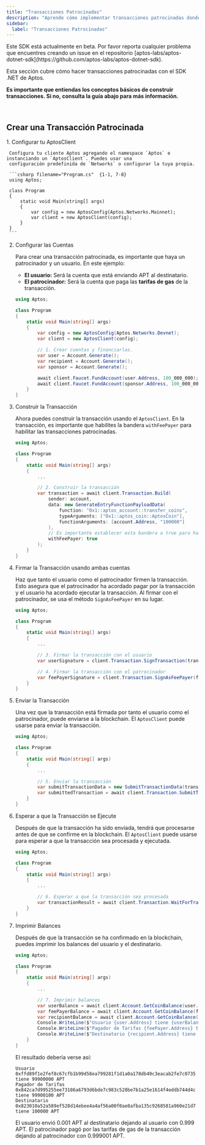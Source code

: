 ```yaml
---
title: "Transacciones Patrocinadas"
description: "Aprende cómo implementar transacciones patrocinadas donde una cuenta paga las tarifas de gas para otra cuenta usando el SDK .NET de Aptos"
sidebar:
  label: "Transacciones Patrocinadas"
---
```



<Aside type="caution" emoji="❗">
  Este SDK está actualmente en beta. Por favor reporta cualquier problema que encuentres
  creando un issue en el repositorio
  [aptos-labs/aptos-dotnet-sdk](https://github.com/aptos-labs/aptos-dotnet-sdk).
</Aside>

Esta sección cubre cómo hacer transacciones patrocinadas con el SDK .NET de Aptos.

**Es importante que entiendas los conceptos básicos de construir transacciones. Si no, consulta la guía abajo para más información.**

<br />

<LinkCard href="/es/build/sdks/dotnet-sdk/transactions/basic-transactions" title="Transacciones Básicas" description="Aprende cómo construir transacciones básicas con el SDK .NET de Aptos." />

## Crear una Transacción Patrocinada

<Steps>
  1. Configurar tu AptosClient

     Configura tu cliente Aptos agregando el namespace `Aptos` e instanciando un `AptosClient`. Puedes usar una
     configuración predefinida de `Networks` o configurar la tuya propia.

     ```csharp filename="Program.cs"  {1-1, 7-8}
     using Aptos;

     class Program
     {
         static void Main(string[] args)
         {
             var config = new AptosConfig(Aptos.Networks.Mainnet);
             var client = new AptosClient(config);
         }
     }
     ```

  2. Configurar las Cuentas

     Para crear una transacción patrocinada, es importante que haya un patrocinador y un usuario. En este ejemplo:

     - **El usuario:** Será la cuenta que está enviando APT al destinatario.
     - **El patrocinador:** Será la cuenta que paga las **tarifas de gas** de la transacción.

     ```csharp filename="Program.cs" {10-16}
     using Aptos;

     class Program
     {
         static void Main(string[] args)
         {
             var config = new AptosConfig(Aptos.Networks.Devnet);
             var client = new AptosClient(config);

             // 1. Crear cuentas y financiarlas.
             var user = Account.Generate();
             var recipient = Account.Generate();
             var sponsor = Account.Generate();

             await client.Faucet.FundAccount(user.Address, 100_000_000);
             await client.Faucet.FundAccount(sponsor.Address, 100_000_000);
         }
     }
     ```

  3. Construir la Transacción

     Ahora puedes construir la transacción usando el `AptosClient`. En la transacción, es importante que
     habilites la bandera `withFeePayer` para habilitar las transacciones patrocinadas.

     ```csharp filename="Program.cs" {9-19}
     using Aptos;

     class Program
     {
         static void Main(string[] args)
         {
             ...

             // 2. Construir la transacción
             var transaction = await client.Transaction.Build(
                 sender: account,
                 data: new GenerateEntryFunctionPayloadData(
                     function: "0x1::aptos_account::transfer_coins",
                     typeArguments: ["0x1::aptos_coin::AptosCoin"],
                     functionArguments: [account.Address, "100000"]
                 ),
                 // Es importante establecer esta bandera a true para habilitar transacciones patrocinadas
                 withFeePayer: true
             );
         }
     }
     ```

  4. Firmar la Transacción usando ambas cuentas

     Haz que tanto el usuario como el patrocinador firmen la transacción. Esto asegura que el patrocinador ha acordado
     pagar por la transacción y el usuario ha acordado ejecutar la transacción. Al firmar con
     el patrocinador, se usa el método `SignAsFeePayer` en su lugar.

     ```csharp filename="Program.cs" {9-13}
     using Aptos;

     class Program
     {
         static void Main(string[] args)
         {
             ...

             // 3. Firmar la transacción con el usuario
             var userSignature = client.Transaction.SignTransaction(transaction);

             // 4. Firmar la transacción con el patrocinador
             var feePayerSignature = client.Transaction.SignAsFeePayer(feePayer, transaction);
         }
     }
     ```

  5. Enviar la Transacción

     Una vez que la transacción está firmada por tanto el usuario como el patrocinador, puede enviarse a la blockchain. El `AptosClient` puede
     usarse para enviar la transacción.

     ```csharp filename="Program.cs" {9-11}
     using Aptos;

     class Program
     {
         static void Main(string[] args)
         {
             ...

             // 5. Enviar la transacción
             var submitTransactionData = new SubmitTransactionData(transaction, userSignature, feePayerSignature);
             var submittedTransaction = await client.Transaction.SubmitTransaction(submitTransactionData);
         }
     }
     ```

  6. Esperar a que la Transacción se Ejecute

     Después de que la transacción ha sido enviada, tendrá que procesarse antes de que se confirme en la blockchain. El `AptosClient` puede
     usarse para esperar a que la transacción sea procesada y ejecutada.

     ```csharp filename="Program.cs" {8-9}
     using Aptos;

     class Program
     {
         static void Main(string[] args)
         {
             ...

             // 6. Esperar a que la transacción sea procesada
             var transactionResult = await client.Transaction.WaitForTransaction(submittedTransaction.Hash);
         }
     }
     ```

  7. Imprimir Balances

     Después de que la transacción se ha confirmado en la blockchain, puedes imprimir los balances del usuario y el destinatario.

     ```csharp filename="Program.cs" {9-15}
     using Aptos;

     class Program
     {
         static void Main(string[] args)
         {
             ...

             // 7. Imprimir balances
             var userBalance = await client.Account.GetCoinBalance(user.Address);
             var feePayerBalance = await client.Account.GetCoinBalance(feePayer.Address);
             var recipientBalance = await client.Account.GetCoinBalance(recipient.Address);
             Console.WriteLine($"Usuario {user.Address} tiene {userBalance?.Amount ?? 0} APT");
             Console.WriteLine($"Pagador de Tarifas {feePayer.Address} tiene {feePayerBalance?.Amount ?? 0} APT");
             Console.WriteLine($"Destinatario {recipient.Address} tiene {recipientBalance?.Amount ?? 0} APT");
         }
     }
     ```

     El resultado debería verse así:

     ```shellscript
     Usuario 0xffd89f1e2fef8c67cfb1b99d58ea799281f1d1a0a178db49c3eacab2fe7c0735 tiene 99900000 APT
     Pagador de Tarifas 0x842ca7d995255ee73186a6793d6bde7c983c528be7b1a25e1614f4eddb744d4c tiene 99900100 APT
     Destinatario 0x823010a52a589ef528d14ebee4a4af56a00f0ae8afba135c9268581a960e21d7 tiene 100000 APT
     ```

     El usuario envió 0.001 APT al destinatario dejando al usuario con 0.999 APT. El patrocinador pagó
     por las tarifas de gas de la transacción dejando al patrocinador con 0.999001 APT.
</Steps>
